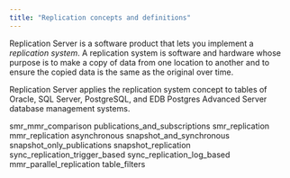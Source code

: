 ```yaml
---
title: "Replication concepts and definitions"
---
```


<div id="replication_concepts_and_definitions" class="registered_link"></div>

Replication Server is a software product that lets you implement a *replication system*. A replication system is software and hardware whose purpose is to make a copy of data from one location to another and to ensure the copied data is the same as the original over time.

Replication Server applies the replication system concept to tables of Oracle, SQL Server, PostgreSQL, and EDB Postgres Advanced Server database management systems.

<div class="toctree" maxdepth="4">

smr_mmr_comparison publications_and_subscriptions smr_replication mmr_replication asynchronous snapshot_and_synchronous snapshot_only_publications snapshot_replication sync_replication_trigger_based sync_replication_log_based mmr_parallel_replication table_filters

</div>
